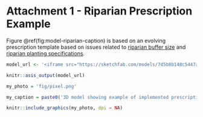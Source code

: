 

# **Attachment 1 - Riparian Prescription Example** {-}

Figure \@ref(fig:model-riparian-caption) is based on an evolving prescription template based on issues related to [riparian buffer size](https://github.com/NewGraphEnvironment/restoration_framework/issues/2) and [riparian planting specifications](https://github.com/NewGraphEnvironment/restoration_framework/issues/27).

```r
model_url <- '<iframe src="https://sketchfab.com/models/7d5b8b148c5447a9a0410fed205aff1f/embed" scrolling="no" title="20241015_dogwoodmulchirrigation" width="100%" height="600" frameBorder ="0" allowfullscreen mozallowfullscreen="true" webkitallowfullscreen="true" allow="autoplay; fullscreen;xr-spatial-tracking"></iframe>'

knitr::asis_output(model_url)
```

```r
my_photo = 'fig/pixel.png'

my_caption = paste0('3D model showing example of implemented prescription following 2 growing seasons.  Prescription incorporates 1m spacing of red-osier dogwood cuttings havested while dormant and soaked for 48hrs, sod removal, soil amendment (bone meal), installation of biodegradable weed competition barrier (cardboard), 8 inches of non-acidic mulch (fir and maple) and automated drip irrigation running for 30 minutes every second day during growing season.')

knitr::include_graphics(my_photo, dpi = NA)

```

